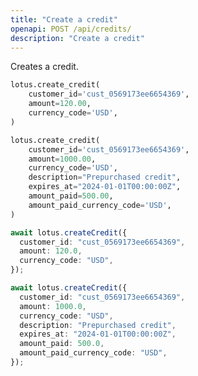 ```yaml
---
title: "Create a credit"
openapi: POST /api/credits/
description: "Create a credit"
---
```


Creates a credit.

<CodeGroup>

```py Python
lotus.create_credit(
    customer_id='cust_0569173ee6654369',
    amount=120.00,
    currency_code='USD',
)

lotus.create_credit(
    customer_id='cust_0569173ee6654369',
    amount=1000.00,
    currency_code='USD',
    description="Prepurchased credit",
    expires_at="2024-01-01T00:00:00Z",
    amount_paid=500.00,
    amount_paid_currency_code='USD',
)
```

```ts Typescript
await lotus.createCredit({
  customer_id: "cust_0569173ee6654369",
  amount: 120.0,
  currency_code: "USD",
});

await lotus.createCredit({
  customer_id: "cust_0569173ee6654369",
  amount: 1000.0,
  currency_code: "USD",
  description: "Prepurchased credit",
  expires_at: "2024-01-01T00:00:00Z",
  amount_paid: 500.0,
  amount_paid_currency_code: "USD",
});
```

</CodeGroup>
